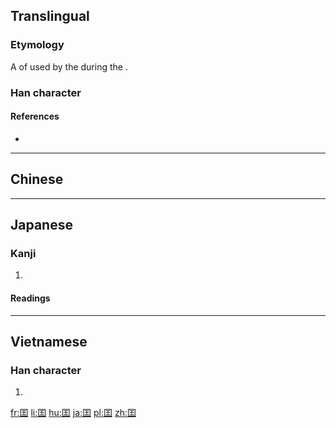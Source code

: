 {{also|國|国}}
==Translingual==

===Etymology===
A {{w|variant Chinese character|variant form}} of {{m|mul|国}} used by the {{w|Taiping Heavenly Kingdom}} during the {{w|Qing Dynasty}}.

===Han character===
{{Han char|rn=31|rad=囗|as=04|sn=7|four=|canj=WMG|ids=⿴囗王}}

====References====
* {{Han ref|kx=0217.190|dkj=04716|dj=0445.020|hdz=10713.100|uh=56EF}}

----

==Chinese==
{{zh-see|國|v}}

----

==Japanese==

===Kanji===
{{ja-kanji|grade=uc|rs=囗04}}

# {{cx|uncommon|lang=ja}} {{alternative form of|国|lang=ja}}

====Readings====
{{ja-readings
|on=[[こく]] (koku)
}}

----

==Vietnamese==

===Han character===
{{vi-hantu|[[quốc]]|rs=囗04}}

# {{defn|lang=vi|sort=囗04}}

[[fr:囯]]
[[li:囯]]
[[hu:囯]]
[[ja:囯]]
[[pl:囯]]
[[zh:囯]]